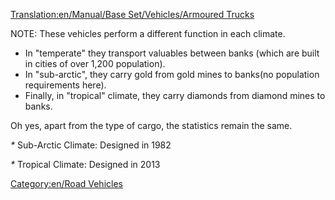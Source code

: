 [[Translation:en/Manual/Base Set/Vehicles/Armoured Trucks]]

NOTE: These vehicles perform a different function in each climate.
*In "temperate" they transport valuables between banks (which are built in cities of over 1,200 population).
*In "sub-arctic", they carry gold from gold mines to banks(no population requirements here).
*Finally, in "tropical" climate, they carry diamonds from diamond mines to banks.
Oh yes, apart from the type of cargo, the statistics remain the same.

{{en/RoadVehicle|name     = Balogh Armoured Truck
  |img      = Balogh_Armoured_Truck.png
  |price    = £5,945 ($11,890) 
  |speed    = 30 mph (48 km/h)
  |annual   = £421 ($842)
  |designed = 1936
  |life     = 15
  |capacity = 12 bags of valuables/gold/diamonds
}}

{{en/RoadVehicle|name     = Uhl Armoured Truck
  |img      = Uhl_Armoured_Truck.png
  |price    = £6,970 ($13,940)
  |speed    = 55 mph (88 km/h)
  |annual   = £787 ($1,574)
  |designed = 1981*
  |life     = 15
  |capacity = 15 bags of valuables/gold/diamonds
}}
''*'' Sub-Arctic Climate: Designed in 1982

{{en/RoadVehicle|name     = Foster Armoured Truck
  |img      = Foster_Armoured_Truck.png
  |price    = £7,380 ($14,760) 
  |speed    = 70 mph (112 km/h)
  |annual   = £1,125 ($2,250)
  |designed = 2012*
  |life     = 15
  |capacity = 16 bags of valuables/gold/diamonds
}}
''*'' Tropical Climate: Designed in 2013

[[Category:en/Road Vehicles]]